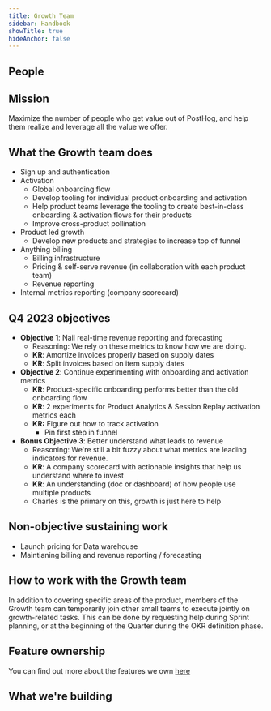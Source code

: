 ```yaml
---
title: Growth Team
sidebar: Handbook
showTitle: true
hideAnchor: false
---
```


## People

<TeamMembers />

## Mission

Maximize the number of people who get value out of PostHog, and help them realize and leverage all the value we offer.

## What the Growth team does
 
- Sign up and authentication
- Activation
  - Global onboarding flow
  - Develop tooling for individual product onboarding and activation
  - Help product teams leverage the tooling to create best-in-class onboarding & activation flows for their products
  - Improve cross-product pollination
- Product led growth
  - Develop new products and strategies to increase top of funnel
- Anything billing
  - Billing infrastructure
  - Pricing & self-serve revenue (in collaboration with each product team)
  - Revenue reporting
- Internal metrics reporting (company scorecard)


## Q4 2023 objectives

- **Objective 1**: Nail real-time revenue reporting and forecasting
  - Reasoning: We rely on these metrics to know how we are doing.
  - **KR**: Amortize invoices properly based on supply dates
  - **KR**: Split invoices based on item supply dates
- **Objective 2**:  Continue experimenting with onboarding and activation metrics
  - **KR**: Product-specific onboarding performs better than the old onboarding flow
  - **KR**: 2 experiments for Product Analytics & Session Replay activation metrics each
  - **KR:** Figure out how to track activation
    - Pin first step in funnel
- **Bonus Objective 3**: Better understand what leads to revenue
  - Reasoning: We're still a bit fuzzy about what metrics are leading indicators for revenue. 
  - **KR**: A company scorecard with actionable insights that help us understand where to invest
  - **KR**: An understanding (doc or dashboard) of how people use multiple products
  - Charles is the primary on this, growth is just here to help

## Non-objective sustaining work
- Launch pricing for Data warehouse
- Maintianing billing and revenue reporting / forecasting

## How to work with the Growth team

In addition to covering specific areas of the product, members of the Growth team can temporarily join other small teams to execute jointly on growth-related tasks.
This can be done by requesting help during Sprint planning, or at the beginning of the Quarter during the OKR definition phase.

## Feature ownership
You can find out more about the features we own [here](/handbook/engineering/feature-ownership)

## What we're building

<TeamRoadmap />
